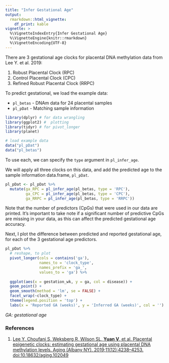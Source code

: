 ```yaml
---
title: "Infer Gestational Age"
output: 
  rmarkdown::html_vignette:
    df_print: kable
vignette: >
  %\VignetteIndexEntry{Infer Gestational Age}
  %\VignetteEngine{knitr::rmarkdown}
  %\VignetteEncoding{UTF-8}
---
```


There are 3 gestational age clocks for placental DNA methylation data from Lee Y. et al. 2019:

1.  Robust Placental Clock (RPC)
2.  Control Placental Clock (CPC)
3.  Refined Robust Placental Clock (RRPC)

To predict gestational, we load the example data:

- `pl_betas` - DNAm data for 24 placental samples
- `pl_pDat` - Matching sample information

```r
library(dplyr) # for data wrangling 
library(ggplot2) #  plotting
library(tidyr) # for pivot_longer
library(planet)

# load example data
data("pl_pDat")
data("pl_betas")
```

To use each, we can specify the `type` argument in `pl_infer_age`.

We will apply all three clocks on this data, and add the predicted age to the sample information data.frame, `pl_pDat`.

```r
pl_pDat <- pl_pDat %>%
  mutate(ga_RPC = pl_infer_age(pl_betas, type = 'RPC'),
         ga_CPC = pl_infer_age(pl_betas, type = 'CPC'),
         ga_RRPC = pl_infer_age(pl_betas, type = 'RRPC')) 
```

Note that the number of predictors (CpGs) that were used in our data are printed. It's important to take note if a significant number of predictive CpGs are missing in your data, as this can affect the predicted gestational age accuracy.

Next, I plot the difference between predicted and reported gestational age, for each of the 3 gestational age predictors.

```r
pl_pDat %>%
  # reshape, to plot
  pivot_longer(cols = contains('ga'),
               names_to = 'clock_type',
               names_prefix = 'ga_',
               values_to = 'ga') %>%
  
  ggplot(aes(x = gestation_wk, y = ga, col = disease)) +
  geom_point() +
  geom_smooth(method = 'lm', se = FALSE) +
  facet_wrap(~clock_type) +
  theme(legend.position = 'top') +
  labs(x = 'Reported GA (weeks)', y = 'Inferred GA (weeks)', col = '')
```

*GA: gestational age*

### References

1.  [Lee Y, Choufani S, Weksberg R, Wilson SL, **Yuan V**, et al. Placental
    epigenetic clocks: estimating gestational age using placental DNA
    methylation levels. Aging (Albany NY). 2019;11(12):4238–4253.
    doi:10.18632/aging.102049](https://www.ncbi.nlm.nih.gov/pmc/articles/PMC6628997/)